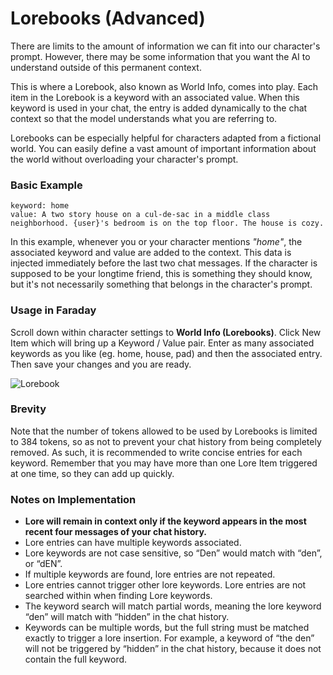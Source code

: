 # Lorebooks (Advanced)

There are limits to the amount of information we can fit into our character's prompt. However, there may be some information that you want the AI to understand outside of this permanent context.

This is where a Lorebook, also known as World Info, comes into play. Each item in the Lorebook is a keyword with an associated value. When this keyword is used in your chat, the entry is added dynamically to the chat context so that the model understands what you are referring to.

Lorebooks can be especially helpful for characters adapted from a fictional world. You can easily define a vast amount of important information about the world without overloading your character's prompt.

### Basic Example

```
keyword: home
value: A two story house on a cul-de-sac in a middle class neighborhood. {user}'s bedroom is on the top floor. The house is cozy.
```

In this example, whenever you or your character mentions _"home"_, the associated keyword and value are added to the context. This data is injected immediately before the last two chat messages. If the character is supposed to be your longtime friend, this is something they should know, but it's not necessarily something that belongs in the character's prompt.

### Usage in Faraday

Scroll down within character settings to **World Info (Lorebooks)**. Click New Item which will bring up a Keyword / Value pair. Enter as many associated keywords as you like (eg. home, house, pad) and then the associated entry. Then save your changes and you are ready.

![Lorebook](/images/lorebook.png)

### Brevity

Note that the number of tokens allowed to be used by Lorebooks is limited to 384 tokens, so as not to prevent your chat history from being completely removed. As such, it is recommended to write concise entries for each keyword. Remember that you may have more than one Lore Item triggered at one time, so they can add up quickly.

### Notes on Implementation

- **Lore will remain in context only if the keyword appears in the most recent four messages of your chat history.**
- Lore entries can have multiple keywords associated.
- Lore keywords are not case sensitive, so “Den” would match with “den”, or “dEN”.
- If multiple keywords are found, lore entries are not repeated.
- Lore entries cannot trigger other lore keywords. Lore entries are not searched within when finding Lore keywords.
- The keyword search will match partial words, meaning the lore keyword “den” will match with “hidden” in the chat history.
- Keywords can be multiple words, but the full string must be matched exactly to trigger a lore insertion. For example, a keyword of “the den” will not be triggered by “hidden” in the chat history, because it does not contain the full keyword.
